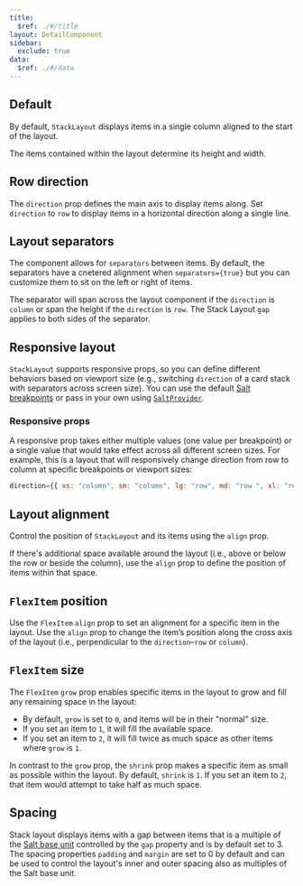 ```yaml
---
title:
  $ref: ./#/title
layout: DetailComponent
sidebar:
  exclude: true
data:
  $ref: ./#/data
---
```


## Default

By default, `StackLayout` displays items in a single column aligned to the start of the layout.

The items contained within the layout determine its height and width.

<LivePreview componentName="stack-layout" exampleName="Default" />

## Row direction

The `direction` prop defines the main axis to display items along. Set `direction` to `row` to display items in a horizontal direction along a single line.

<LivePreview componentName="stack-layout" exampleName="RowDirection" />

## Layout separators

The component allows for `separators` between items. By default, the separators have a cnetered alignment when `separators={true}` but you can customize them to sit on the left or right of items.

The separator will span across the layout component if the `direction` is `column` or span the height if the `direction` is `row`. The Stack Layout `gap` applies to both sides of the separator.

<LivePreview componentName="stack-layout" exampleName="LayoutSeparators" />

## Responsive layout

`StackLayout` supports responsive props, so you can define different behaviors based on viewport size (e.g., switching `direction` of a card stack with separators across screen size). You can use the default [Salt breakpoints](https://www.saltdesignsystem.com/salt/foundations/responsiveness/breakpoints) or pass in your own using [`SaltProvider`](/salt/components/salt-provider/).

### Responsive props

A responsive prop takes either multiple values (one value per breakpoint) or a single value that would take effect across all different screen sizes. For example, this is a layout that will responsively change direction from row to column at specific breakpoints or viewport sizes:

```js
direction={{ xs: "column", sm: "column", lg: "row", md: "row ", xl: "row" }}
```

<LivePreview componentName="stack-layout" exampleName="ResponsiveLayout" />

## Layout alignment

Control the position of `StackLayout` and its items using the `align` prop.

If there's additional space available around the layout (i.e., above or below the row or beside the column), use the `align` prop to define the position of items within that space.

<LivePreview componentName="stack-layout" exampleName="LayoutAlignment" />

## `FlexItem` position

Use the `FlexItem` `align` prop to set an alignment for a specific item in the layout. Use the `align` prop to change the item’s position along the cross axis of the layout (i.e., perpendicular to the `direction`–`row` or `column`).

<LivePreview componentName="stack-layout" exampleName="FlexItemPosition" />

## `FlexItem` size

The `FlexItem` `grow` prop enables specific items in the layout to grow and fill any remaining space in the layout:

- By default, `grow` is set to `0`, and items will be in their "normal" size.
- If you set an item to `1`, it will fill the available space.
- If you set an item to `2`, it will fill twice as much space as other items where `grow` is `1`.

In contrast to the `grow` prop, the `shrink` prop makes a specific item as small as possible within the layout. By default, `shrink` is `1`. If you set an item to `2`, that item would attempt to take half as much space.

<LivePreview componentName="stack-layout" exampleName="FlexItemSize" />

## Spacing

Stack layout displays items with a gap between items that is a multiple of the [Salt base unit](/salt/foundations/spacing) controlled by the `gap` property and is by default set to 3.
The spacing properties `padding` and `margin` are set to 0 by default and can be used to control the layout's inner and outer spacing also as multiples of the Salt base unit.

<LivePreview componentName="stack-layout" exampleName="Spacing" />
